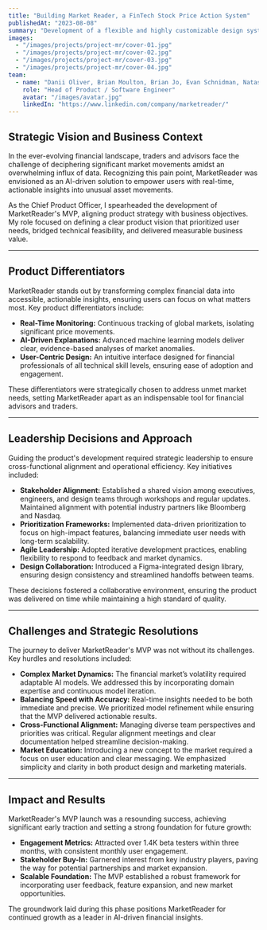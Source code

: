 ```yaml
---
title: "Building Market Reader, a FinTech Stock Price Action System"
publishedAt: "2023-08-08"
summary: "Development of a flexible and highly customizable design system using React.js + Express.js + Figma for product collaboration."
images:
  - "/images/projects/project-mr/cover-01.jpg"
  - "/images/projects/project-mr/cover-02.jpg"
  - "/images/projects/project-mr/cover-03.jpg"
  - "/images/projects/project-mr/cover-04.jpg"
team:
  - name: "Danii Oliver, Brian Moulton, Brian Jo, Evan Schnidman, Natasha Shamis, Web Beagle,"
    role: "Head of Product / Software Engineer"
    avatar: "/images/avatar.jpg"
    linkedIn: "https://www.linkedin.com/company/marketreader/"
---
```


## **Strategic Vision and Business Context**
In the ever-evolving financial landscape, traders and advisors face the challenge of deciphering significant market movements amidst an overwhelming influx of data. Recognizing this pain point, MarketReader was envisioned as an AI-driven solution to empower users with real-time, actionable insights into unusual asset movements. 

As the Chief Product Officer, I spearheaded the development of MarketReader's MVP, aligning product strategy with business objectives. My role focused on defining a clear product vision that prioritized user needs, bridged technical feasibility, and delivered measurable business value.

---

## **Product Differentiators**
MarketReader stands out by transforming complex financial data into accessible, actionable insights, ensuring users can focus on what matters most. Key product differentiators include:

- **Real-Time Monitoring:** Continuous tracking of global markets, isolating significant price movements.
- **AI-Driven Explanations:** Advanced machine learning models deliver clear, evidence-based analyses of market anomalies.
- **User-Centric Design:** An intuitive interface designed for financial professionals of all technical skill levels, ensuring ease of adoption and engagement.

These differentiators were strategically chosen to address unmet market needs, setting MarketReader apart as an indispensable tool for financial advisors and traders.

---

## **Leadership Decisions and Approach**
Guiding the product's development required strategic leadership to ensure cross-functional alignment and operational efficiency. Key initiatives included:

- **Stakeholder Alignment:** Established a shared vision among executives, engineers, and design teams through workshops and regular updates. Maintained alignment with potential industry partners like Bloomberg and Nasdaq.
- **Prioritization Frameworks:** Implemented data-driven prioritization to focus on high-impact features, balancing immediate user needs with long-term scalability.
- **Agile Leadership:** Adopted iterative development practices, enabling flexibility to respond to feedback and market dynamics.
- **Design Collaboration:** Introduced a Figma-integrated design library, ensuring design consistency and streamlined handoffs between teams.

These decisions fostered a collaborative environment, ensuring the product was delivered on time while maintaining a high standard of quality.

---

## **Challenges and Strategic Resolutions**
The journey to deliver MarketReader's MVP was not without its challenges. Key hurdles and resolutions included:

- **Complex Market Dynamics:** The financial market’s volatility required adaptable AI models. We addressed this by incorporating domain expertise and continuous model iteration.
- **Balancing Speed with Accuracy:** Real-time insights needed to be both immediate and precise. We prioritized model refinement while ensuring that the MVP delivered actionable results.
- **Cross-Functional Alignment:** Managing diverse team perspectives and priorities was critical. Regular alignment meetings and clear documentation helped streamline decision-making.
- **Market Education:** Introducing a new concept to the market required a focus on user education and clear messaging. We emphasized simplicity and clarity in both product design and marketing materials.

---

## **Impact and Results**
MarketReader's MVP launch was a resounding success, achieving significant early traction and setting a strong foundation for future growth:

- **Engagement Metrics:** Attracted over 1.4K beta testers within three months, with consistent monthly user engagement.  
- **Stakeholder Buy-In:** Garnered interest from key industry players, paving the way for potential partnerships and market expansion.  
- **Scalable Foundation:** The MVP established a robust framework for incorporating user feedback, feature expansion, and new market opportunities.  

The groundwork laid during this phase positions MarketReader for continued growth as a leader in AI-driven financial insights.
